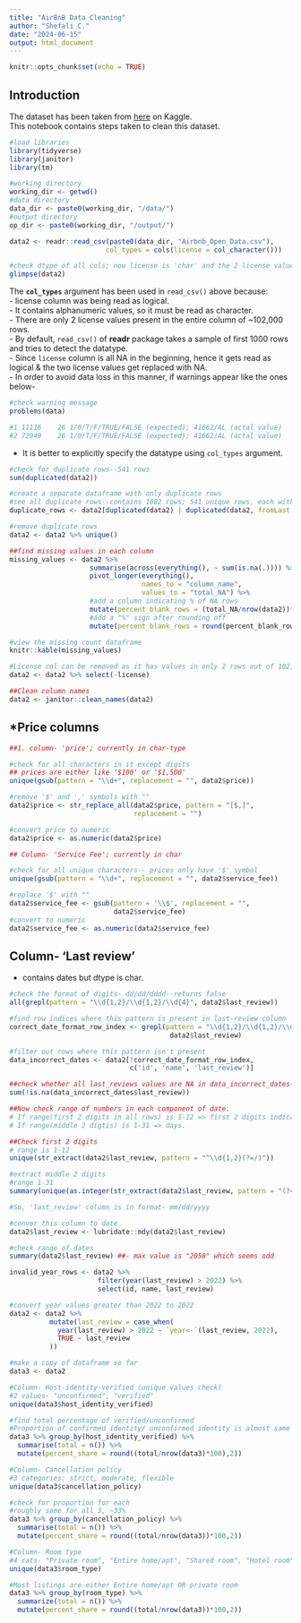 ```yaml
---
title: "AirBnB Data Cleaning"
author: "Shefali C."
date: "2024-06-15"
output: html_document
---
```


```r
knitr::opts_chunk$set(echo = TRUE)
```

## **Introduction**

The dataset has been taken from [here](https://www.kaggle.com/datasets/arianazmoudeh/airbnbopendata) on Kaggle.  
This notebook contains steps taken to clean this dataset.  


```r

#load libraries
library(tidyverse)
library(janitor)
library(tm)

```

```r

#working directory
working_dir <- getwd()
#data directory
data_dir <- paste0(working_dir, "/data/")
#output directory
op_dir <- paste0(working_dir, "/output/")

```


```r

data2 <- readr::read_csv(paste0(data_dir, "Airbnb_Open_Data.csv"),
                        col_types = cols(license = col_character()))

#check dtype of all cols; now license is 'char' and the 2 license values are not lost
glimpse(data2)
```


The **`col_types`** argument has been used in `read_csv()` above because:  
- license column was being read as logical.  
- It contains alphanumeric values, so it must be read as character.  
- There are only 2 license values present in the entire column of ~102,000 rows.  
- By default, `read_csv()` of **readr** package takes a sample of first 1000 rows and tries to detect the datatype.  
- Since `license` column is all NA in the beginning, hence it gets read as logical & the two license values get replaced with NA.  
- In order to avoid data loss in this manner, if warnings appear like the ones below-

```r

#check warning message
problems(data)

#1 11116    26 1/0/T/F/TRUE/FALSE (expected); 41662/AL (actal value)
#2 72949    26 1/0/T/F/TRUE/FALSE (expected); 41662/AL (actal value)


```

- It is better to explicitly specify the datatype using `col_types` argument.  

```r

#check for duplicate rows--541 rows
sum(duplicated(data2))

```

```r

#create a separate dataframe with only duplicate rows
#see all duplicate rows--contains 1082 rows; 541 unique rows, each with 2 copies
duplicate_rows <- data2[duplicated(data2) | duplicated(data2, fromLast = T),]

```

```r

#remove duplicate rows
data2 <- data2 %>% unique()

```

```r

##find missing values in each column
missing_values <- data2 %>% 
                    summarise(across(everything(), ~ sum(is.na(.)))) %>% 
                    pivot_longer(everything(),
                                 names_to = "column_name",
                                 values_to = "total_NA") %>% 
                    #add a column indicating % of NA rows
                    mutate(percent_blank_rows = (total_NA/nrow(data2))*100) %>% 
                    #add a "%" sign after rounding off
                    mutate(percent_blank_rows = round(percent_blank_rows,2))
```

```r

#view the missing count dataframe
knitr::kable(missing_values)

```

```r
#License col can be removed as it has values in only 2 rows out of 102,600.
data2 <- data2 %>% select(-license)

##Clean column names
data2 <- janitor::clean_names(data2)
```

## ***Price columns**


```r
##1. column- 'price'; currently in char-type

#check for all characters in it except digits
## prices are either like '$100' or '$1,500'
unique(gsub(pattern = "\\d+", replacement = "", data2$price))

```

```r

#remove '$' and ',' symbols with ""
data2$price <- str_replace_all(data2$price, pattern = "[$,]",
                               replacement = "")

```

```r
#convert price to numeric
data2$price <- as.numeric(data2$price)

```

```r

## Column- 'Service Fee'; currently in char

#check for all unique characters-- prices only have '$' symbol
unique(gsub(pattern = "\\d+", replacement = "", data2$service_fee))

```

```r

#replace '$' with ""
data2$service_fee <- gsub(pattern = '\\$', replacement = "",
                          data2$service_fee)
#convert to numeric
data2$service_fee <- as.numeric(data2$service_fee)

```

## **Column- 'Last review'**  

- contains dates but dtype is char.

```r

#check the format of digits- dd/dd/dddd--returns false
all(grepl(pattern = "\\d{1,2}/\\d{1,2}/\\d{4}", data2$last_review))

```

```r
#find row indices where this pattern is present in last-review column
correct_date_format_row_index <- grepl(pattern = "\\d{1,2}/\\d{1,2}/\\d{4}",
                                        data2$last_review)

```

```r
#filter out rows where this pattern isn't present
data_incorrect_dates <- data2[!correct_date_format_row_index,
                              c('id', 'name', 'last_review')]
```

```r
##check whether all last_reviews values are NA in data_incorrect_dates-- all are 0
sum(!is.na(data_incorrect_dates$last_review))
```

```r
##Now check range of numbers in each component of date.
# If range(first 2 digits in all rows) is 1-12 => first 2 digits indicate month
# If range(middle 2 digtis) is 1-31 => days.

##Check first 2 digits
# range is 1-12
unique(str_extract(data2$last_review, pattern = "^\\d{1,2}(?=/)"))
```

```r
#extract middle 2 digits
#range 1-31
summary(unique(as.integer(str_extract(data2$last_review, pattern = "(?<=^\\d{1,2}/)\\d{1,2}"))))

```

```r
#So, 'last_review' column is in format- mm/dd/yyyy

#conver this column to date
data2$last_review <- lubridate::mdy(data2$last_review)

```

```r
#check range of dates
summary(data2$last_review) ##- max value is "2058" which seems odd
```

```r
invalid_year_rows <- data2 %>% 
                      filter(year(last_review) > 2022) %>% 
                      select(id, name, last_review)
```

```r
#convert year values greater than 2022 to 2022
data2 <- data2 %>% 
          mutate(last_review = case_when(
            year(last_review) > 2022 ~ `year<-`(last_review, 2022),
            TRUE ~ last_review
          ))
```

```r
#make a copy of dataframe so far
data3 <- data2
```

```r
#Column- Host-identity-verified (unique values check)
#2 values- "unconfirmed", "verified"
unique(data3$host_identity_verified)

```

```r
#find total percentage of verified/unconfirmed
#Proportion of confirmed identity/ unconfirmed identity is almost same at ~50%
data3 %>% group_by(host_identity_verified) %>% 
  summarise(total = n()) %>% 
  mutate(percent_share = round((total/nrow(data3)*100),2))

```

```r
#Column- Cancellation policy
#3 categories: strict, moderate, flexible
unique(data3$cancellation_policy)

```

```r
#check for proportion for each
#roughly same for all 3, ~33%
data3 %>% group_by(cancellation_policy) %>% 
  summarise(total = n()) %>% 
  mutate(percent_share = round((total/nrow(data3))*100,2))

```

```r
#Column- Room type
#4 cats- "Private room", "Entire home/apt", "Shared room", "Hotel room"
unique(data3$room_type)

```

```r
#Most listings are either Entire home/apt OR private room
data3 %>% group_by(room_type) %>% 
  summarize(total = n()) %>% 
  mutate(percent_share = round((total/nrow(data3))*100,2))
```

```r

```






























